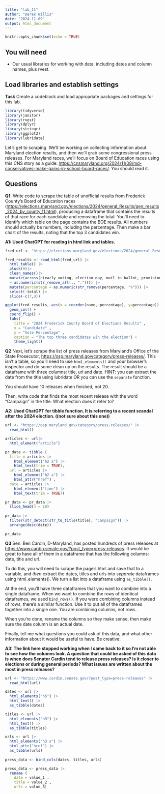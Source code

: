 ```yaml
---
title: "lab_11"
author: "Derek Willis"
date: "2024-11-09"
output: html_document
---
```


```r
knitr::opts_chunk$set(echo = TRUE)
```

## You will need

-   Our usual libraries for working with data, including dates and column names, plus rvest.

## Load libraries and establish settings

**Task** Create a codeblock and load appropriate packages and settings for this lab.

```r
library(tidyverse)
library(janitor)
library(rvest)
library(dplyr)
library(stringr)
library(ggplot2)
library(lubridate)
```

Let's get to scraping. We'll be working on collecting information about Maryland election results, and then we'll grab some congressional press releases. For Maryland races, we'll focus on Board of Education races using this CNS story as a guide: <https://cnsmaryland.org/2024/11/08/md-conservatives-make-gains-in-school-board-races/>. You should read it.

## Questions

**Q1**. Write code to scrape the table of unofficial results from Frederick County's Board of Education races (<https://elections.maryland.gov/elections/2024/general_Results/gen_results_2024_by_county_11.html>), producing a dataframe that contains the results of that race for each candidate and removing the total. You'll need to identify which table on the page contains the BOE results. All numbers should actually be numbers, including the percentage. Then make a bar chart of the results, noting that the top 3 candidates win.

**A1: Used ChatGPT for reading in html link and tables.**

```r
fred_url <- "https://elections.maryland.gov/elections/2024/general_Results/gen_results_2024_by_county_11.html"

fred_results <- read_html(fred_url) |>
  html_table() |>
  pluck(9)|>
  clean_names()|>
  mutate(across(c(early_voting, election_day, mail_in_ballot, provisional),
  ~ as.numeric(str_remove_all(., ",")))) |>
  mutate(percentage = as.numeric(str_remove(percentage, "%"))) |>
  select(-total) |>
  slice(-c(7,9))

ggplot(fred_results, aes(x = reorder(name, percentage), y=percentage)) + 
  geom_col() +
  coord_flip() +
  labs(
    title = "2024 Frederick County Board of Elections Results" ,
    x = "Candidate" ,
    y = "Vote Percentage" ,
    caption = "The top three candidates win the election") +
    theme_light()

```

**Q2** Next, let's scrape the list of press releases from Maryland's Office of the State Prosecutor, <https://osp.maryland.gov/category/press-releases/>. This isn't a table, so you'll need to use `html_elements()` and your browser's inspector and do some clean up on the results. The result should be a dataframe with three columns: title, url and date. HINT: you can extract the date from the title using lubridate OR you can use the `separate` function.

You should have 10 releases when finished, not 20.

Then, write code that finds the most recent release with the word "Campaign" in the title. What election does it refer to?

**A2: Used ChatGPT for tibble function. It is referring to a recent scandal after the 2024 election. ((not sure about this one))**

```r
url <- "https://osp.maryland.gov/category/press-releases/" |>
  read_html()

articles <- url|>
  html_element("article")

pr_data <- tibble (
  title = articles |>
    html_element("h2 a") |>
    html_text(trim = TRUE),
  url = articles |>
    html_element("h2 a") |>
    html_attr("href") ,
  date = articles |>
    html_element("time") |>
    html_text(trim = TRUE))

pr_data <- pr_data |>
  slice_head(n = 10)
  
pr_data |>
  filter(str_detect(str_to_title(title), "campaign")) |>
  arrange(desc(date))

pr_data
```

**Q3** Sen. Ben Cardin, D-Maryland, has posted hundreds of press releases at <https://www.cardin.senate.gov/?post_type=press-releases>. It would be great to have all of them in a dataframe that has the following columns: date, title and url.

To do this, you will need to scrape the page's html and save that to a variable, and *then* extract the dates, titles and urls into *separate* dataframes using html_elements(). We turn a list into a dataframe using `as_tibble()`.

At the end, you'll have three dataframes that you want to combine into a single dataframe. When we want to combine the rows of identical dataframes, we used `bind_rows()`. If you were combining columns instead of rows, there's a similar function. Use it to put all of the dataframes together into a single one. You are combining columns, not rows.

When you're done, rename the columns so they make sense, then make sure the date column is an actual date.

Finally, tell me what questions you could ask of this data, and what other information about it would be useful to have. Be creative.

**A3: The link here stopped working when I came back to it so I'm not able to see how the columns look. A question that could be asked of this data is when does Senator Cardin tend to release press releases? Is it closer to elections or during general periods? What issues are written about the most in press releases?**

```r
url <- "https://www.cardin.senate.gov/?post_type=press-releases" |>
  read_html(url)

dates <- url |>
  html_elements("h5") |>
  html_text() |>
  as_tibble(dates)

titles <- url |>
  html_elements("h3") |>
  html_text() |>
  as_tibble(titles)

urls <- url |>
  html_elements("h3 a") |>
  html_attr("href") |>
  as_tibble(urls)
  
press_data <- bind_cols(dates, titles, urls)

press_data <- press_data |>
  rename (
    date = value_1 ,
    title = value_2 ,
    urls = value_3)
```
